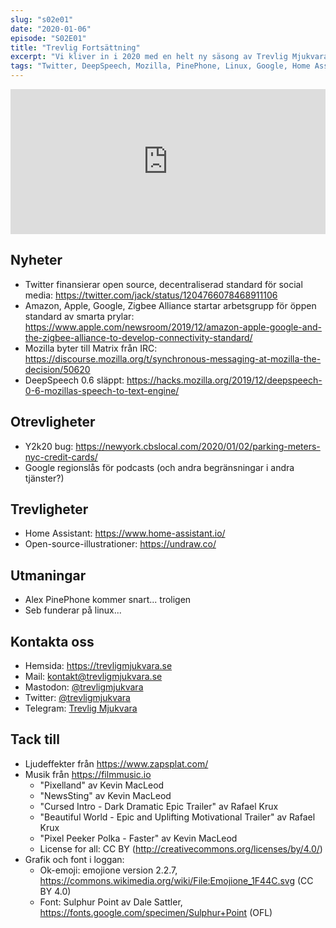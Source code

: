 ```yaml
---
slug: "s02e01"
date: "2020-01-06"
episode: "S02E01"
title: "Trevlig Fortsättning"
excerpt: "Vi kliver in i 2020 med en helt ny säsong av Trevlig Mjukvara. Som vanligt diskuterar vi nyheter, otrevligheter och trevligheter. Vi blir lite besvikna på Google, glada på Mozilla och allmänt imponerade av Home Assistant!"
tags: "Twitter, DeepSpeech, Mozilla, PinePhone, Linux, Google, Home Assistant, ActivityPub, Amazon, Apple, Zigbee, Open Source, Plasma, KDE, Matrix"
---
```



<!-- Går det inte att sätta några av dessa dynamiskt utifrån värdena på slugsen där uppe? -->

<SEO title="S02E01 - Trevlig Fortsättning" />
<div style="width: 100%;">
  <iframe
    src="https://open.spotify.com/embed-podcast/episode/1eyAgvpUosQyusmp1Klbb0"
    width="100%"
    height="232"
    frameborder="0"
    allowtransparency="true"
    allow="encrypted-media"
  ></iframe>
</div>

## Nyheter

- Twitter finansierar open source, decentraliserad standard för social media: https://twitter.com/jack/status/1204766078468911106
- Amazon, Apple, Google, Zigbee Alliance startar arbetsgrupp för öppen standard av smarta prylar: https://www.apple.com/newsroom/2019/12/amazon-apple-google-and-the-zigbee-alliance-to-develop-connectivity-standard/
- Mozilla byter till Matrix från IRC: https://discourse.mozilla.org/t/synchronous-messaging-at-mozilla-the-decision/50620
- DeepSpeech 0.6 släppt: https://hacks.mozilla.org/2019/12/deepspeech-0-6-mozillas-speech-to-text-engine/

## Otrevligheter

- Y2k20 bug: https://newyork.cbslocal.com/2020/01/02/parking-meters-nyc-credit-cards/
- Google regionslås för podcasts (och andra begränsningar i andra tjänster?)

## Trevligheter

- Home Assistant: https://www.home-assistant.io/
- Open-source-illustrationer: https://undraw.co/

## Utmaningar

- Alex PinePhone kommer snart... troligen
- Seb funderar på linux...

## Kontakta oss

- Hemsida: https://trevligmjukvara.se
- Mail: kontakt@trevligmjukvara.se
- Mastodon: [@trevligmjukvara](https://mastodon.linuxkompis.se/@trevligmjukvara)
- Twitter: [@trevligmjukvara](https://twitter.com/trevligmjukvara)
- Telegram: [Trevlig Mjukvara](https://t.me/trevligmjukvara)

## Tack till

- Ljudeffekter från https://www.zapsplat.com/
- Musik från https://filmmusic.io
  - "Pixelland" av Kevin MacLeod
  - "NewsSting" av Kevin MacLeod
  - "Cursed Intro - Dark Dramatic Epic Trailer" av Rafael Krux
  - "Beautiful World - Epic and Uplifting Motivational Trailer" av Rafael Krux
  - "Pixel Peeker Polka - Faster" av Kevin MacLeod
  - License for all: CC BY (http://creativecommons.org/licenses/by/4.0/)
- Grafik och font i loggan:
  - Ok-emoji: emojione version 2.2.7, https://commons.wikimedia.org/wiki/File:Emojione_1F44C.svg (CC BY 4.0)
  - Font: Sulphur Point av Dale Sattler, https://fonts.google.com/specimen/Sulphur+Point (OFL)
